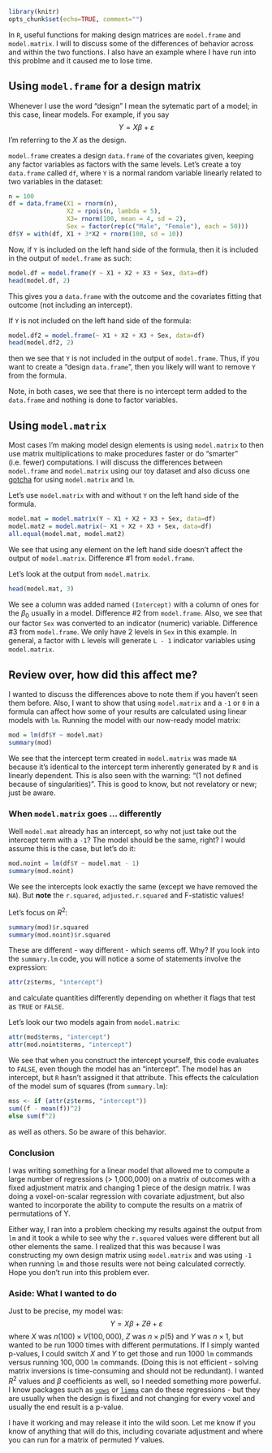 
```r
library(knitr)
opts_chunk$set(echo=TRUE, comment="")
```

In `R`, useful functions for making design matrices are `model.frame` and `model.matrix`.  I will to discuss some of the differences of behavior across and within the two functions.  I also have an example where I have run into this problme and it caused me to lose time. 

## Using `model.frame` for a design matrix
Whenever I use the word "design" I mean the sytematic part of a model; in this case, linear models.  For example, if you say 
$$
Y = X\beta + \varepsilon
$$
I'm referring to the $X$ as the design.


`model.frame` creates a design `data.frame` of the covariates given, keeping any factor variables as factors with the same levels.  Let's create a toy `data.frame` called `df`, where `Y` is a normal random variable linearly related to two variables in the dataset:
```r
n = 100
df = data.frame(X1 = rnorm(n), 
                X2 = rpois(n, lambda = 5), 
                X3= rnorm(100, mean = 4, sd = 2), 
                Sex = factor(rep(c("Male", "Female"), each = 50)))
df$Y = with(df, X1 + 3*X2 + rnorm(100, sd = 10))
```

Now, if `Y` is included on the left hand side of the formula, then it is included in the output of `model.frame` as such:
```r
model.df = model.frame(Y ~ X1 + X2 + X3 + Sex, data=df)
head(model.df, 2)
```
This gives you a `data.frame` with the outcome and the covariates fitting that outcome (not including an intercept).

If `Y` is not included on the left hand side of the formula:
```r
model.df2 = model.frame(~ X1 + X2 + X3 + Sex, data=df)
head(model.df2, 2)
```
then we see that `Y` is not included in the output of `model.frame`.  Thus, if you want to create a "design `data.frame`", then you likely will want to remove `Y` from the formula. 

Note, in both cases, we see that there is no intercept term added to the `data.frame` and nothing is done to factor variables.


## Using `model.matrix`

Most cases I'm making model design elements is using `model.matrix` to then use matrix multiplications to make procedures faster or do "smarter" (i.e. fewer) computations.  I will discuss the differences between `model.frame` and `model.matrix` using our toy dataset and also dicuss one [gotcha](http://en.wikipedia.org/wiki/Gotcha_(programming)) for using `model.matrix` and `lm`.

Let's use `model.matrix` with and without `Y` on the left hand side of the formula.
```r
model.mat = model.matrix(Y ~ X1 + X2 + X3 + Sex, data=df)
model.mat2 = model.matrix(~ X1 + X2 + X3 + Sex, data=df)
all.equal(model.mat, model.mat2)
```

We see that using any element on the left hand side doesn't affect the output of `model.matrix`.  Difference #1 from `model.frame`.

Let's look at the output from `model.matrix`.
```r
head(model.mat, 3)
```

We see a column was added named `(Intercept)` with a column of ones for the $\beta_0$ usually in a model.  Difference #2 from `model.frame`.  Also, we see that our factor `Sex` was converted to an indicator (numeric) variable.  Difference #3 from `model.frame`.  We only have 2 levels in `Sex` in this example.  In general, a factor with `L` levels will generate `L - 1` indicator variables using `model.matrix`.  

## Review over, how did this affect me?
I wanted to discuss the differences above to note them if you haven't seen them before.  Also, I want to show that using `model.matrix` and a `-1` or `0` in a formula can affect how some of your results are calculated using linear models with `lm`.  Running the model with our now-ready model matrix:
```r
mod = lm(df$Y ~ model.mat)
summary(mod)
```
We see that the intercept term created in `model.matrix` was made `NA` because it's identical to the intercept term inherently generated by `R` and is linearly dependent.  This is also seen with the warning: "(1 not defined because of singularities)".  This is good to know, but not revelatory or new; just be aware.

### When `model.matrix` goes ... differently
Well `model.mat` already has an intercept, so why not just take out the intercept term with a `-1`?  The model should be the same, right?  I would assume this is the case, but let's do it:
```r
mod.noint = lm(df$Y ~ model.mat - 1)
summary(mod.noint)
```

We see the intercepts look exactly the same (except we have removed the `NA`).  But **note** the `r.squared`, `adjusted.r.squared` and F-statistic values!

Let's focus on $R^2$:
```r
summary(mod)$r.squared
summary(mod.noint)$r.squared
```
These are different - way different - which seems off.  Why?  If you look into the `summary.lm` code, you will notice a some of statements involve the expression:
```r
attr(z$terms, "intercept")
```
and calculate quantities differently depending on whether it flags that test as `TRUE` or `FALSE`.  

Let's look our two models again from `model.matrix`:
```r
attr(mod$terms, "intercept")
attr(mod.noint$terms, "intercept")
```
We see that when you construct the intercept yourself, this code evaluates to `FALSE`, even though the model has an "intercept".  The model has an intercept, but `R` hasn't assigned it that attribute.  This effects the calculation of the model sum of squares (from `summary.lm`):
```r
mss <- if (attr(z$terms, "intercept")) 
sum((f - mean(f))^2)
else sum(f^2)
```
as well as others.  So be aware of this behavior.

### Conclusion
I was writing something for a linear model that allowed me to compute a large number of regressions (> 1,000,000) on a matrix of outcomes with a fixed adjustment matrix and changing 1 piece of the design matrix.  I was doing a voxel-on-scalar regression with covariate adjustment, but also wanted to incorporate the ability to compute the results on a matrix of permutations of Y.  

Either way, I ran into a problem checking my results against the output from `lm` and it took a while to see why the `r.squared` values were different but all other elements the same.  I realized that this was because I was constructing my own design matrix using `model.matrix` and was using `-1` when running `lm` and those results were not being calculated correctly.  Hope you don't run into this problem ever.

### Aside: What I wanted to do
Just to be precise, my model was:
$$
Y = X\beta + Z\theta + \varepsilon
$$
where $X$ was $n (100) \times V (100,000)$, $Z$ was $n \times p (5)$ and $Y$ was $n\times 1$, but wanted to be run $1000$ times with different permutations.  If I simply wanted p-values, I could switch $X$ and $Y$ to get those and run $1000$ `lm` commands versus running $100,000$ `lm` commands.  (Doing this is not efficient - solving matrix inversions is time-consuming and should not be redundant).  I wanted $R^2$ values and $\beta$ coefficients as well, so I needed something more powerful.  I know packages such as [`vows`](http://cran.r-project.org/web/packages/vows/vows.pdf) or [`limma`](http://www.bioconductor.org/packages/release/bioc/html/limma.html) can do these regressions - but they are usually when the design is fixed and not changing for every voxel and usually the end result is a p-value. 

I have it working and may release it into the wild soon.  Let me know if you know of anything that will do this, including covariate adjustment and where you can run for a matrix of permuted $Y$ values.  